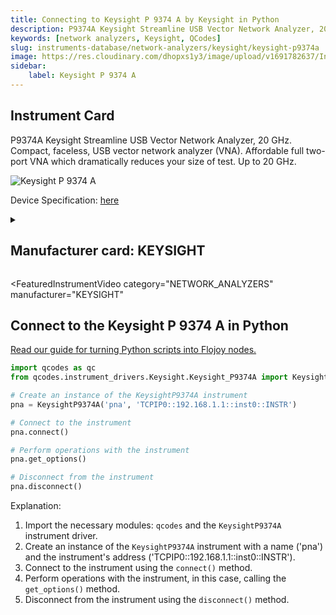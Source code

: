 ```yaml
---
title: Connecting to Keysight P 9374 A by Keysight in Python
description: P9374A Keysight Streamline USB Vector Network Analyzer, 20 GHz. Compact, faceless, USB vector network analyzer (VNA). Affordable full two-port VNA which dramatically reduces your size of test. Up to 20 GHz.
keywords: [network analyzers, Keysight, QCodes] 
slug: instruments-database/network-analyzers/keysight/keysight-p9374a 
image: https://res.cloudinary.com/dhopxs1y3/image/upload/v1691782637/Instruments/Network%20Analyzer/Keysight-P9374A/Keysight-P9374A.jpg
sidebar:
    label: Keysight P 9374 A 
---
```



## Instrument Card

P9374A Keysight Streamline USB Vector Network Analyzer, 20 GHz. Compact, faceless, USB vector network analyzer (VNA). Affordable full two-port VNA which dramatically reduces your size of test. Up to 20 GHz.

![Keysight P 9374 A](https://res.cloudinary.com/dhopxs1y3/image/upload/v1691782637/Instruments/Network%20Analyzer/Keysight-P9374A/Keysight-P9374A.jpg)

Device Specification: [here](https://www.keysight.com/us/en/assets/7018-06033/data-sheets/5992-2765.pdf)

<details style={{ marginTop: "15px"}}>
<summary><h2 style={{display:'inline'}}>Manufacturer card: KEYSIGHT</h2></summary>

![KEYSIGHT](https://res.cloudinary.com/dhopxs1y3/image/upload/v1692125973/Instruments/Vendor%20Logos/Keysight.png)

Keysight Technologies, or Keysight, is an American company that manufactures electronics test and measurement equipment and software

- Headquarters: USA
- Yearly Revenue (millions, USD): 5420
- Vendor Website: [here](https://www.keysight.com/us/en/home.html)

</details>


<FeaturedInstrumentVideo
  category="NETWORK_ANALYZERS"
  manufacturer="KEYSIGHT"
></FeaturedInstrumentVideo>

## Connect to the Keysight P 9374 A in Python

[Read our guide for turning Python scripts into Flojoy nodes.](https://docs.flojoy.ai/contribution/blocks/custom-flojoy-block/)


<Tabs>

<TabItem value="Flojoy" label="Flojoy" className="flojoy-instrument-tabs">

<NodeCardCollection category='NETWORK_ANALYZERS' manufacturer='KEYSIGHT'></NodeCardCollection>

</TabItem>
<TabItem value="QCodes" label="QCodes">

```python
import qcodes as qc
from qcodes.instrument_drivers.Keysight.Keysight_P9374A import KeysightP9374A

# Create an instance of the KeysightP9374A instrument
pna = KeysightP9374A('pna', 'TCPIP0::192.168.1.1::inst0::INSTR')

# Connect to the instrument
pna.connect()

# Perform operations with the instrument
pna.get_options()

# Disconnect from the instrument
pna.disconnect()
```

Explanation:
1. Import the necessary modules: `qcodes` and the `KeysightP9374A` instrument driver.
2. Create an instance of the `KeysightP9374A` instrument with a name ('pna') and the instrument's address ('TCPIP0::192.168.1.1::inst0::INSTR').
3. Connect to the instrument using the `connect()` method.
4. Perform operations with the instrument, in this case, calling the `get_options()` method.
5. Disconnect from the instrument using the `disconnect()` method.

</TabItem>
</Tabs>